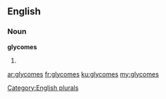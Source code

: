 ==English==

===Noun===
'''glycomes'''

# {{plural of|[[glycome]]}}

[[Category:English plurals]]

[[ar:glycomes]]
[[fr:glycomes]]
[[ku:glycomes]]
[[my:glycomes]]